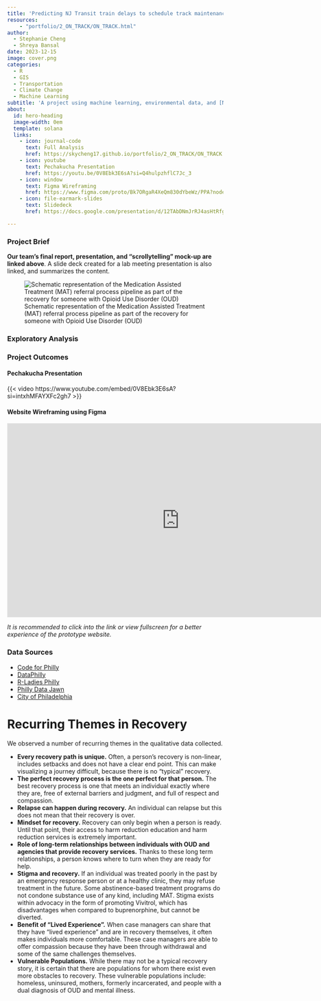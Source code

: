 ```yaml
---
title: 'Predicting NJ Transit train delays to schedule track maintenance and upgrades'
resources: 
    - "portfolio/2_ON_TRACK/ON_TRACK.html"
author:
  - Stephanie Cheng
  - Shreya Bansal
date: 2023-12-15
image: cover.png
categories:
  - R
  - GIS
  - Transportation
  - Climate Change
  - Machine Learning
subtitle: 'A project using machine learning, environmental data, and [NJ Transit Performance Data](https://www.kaggle.com/datasets/pranavbadami/nj-transit-amtrak-nec-performance) to forecast train delays.'
about:
  id: hero-heading
  image-width: 0em
  template: solana
  links:
    - icon: journal-code
      text: Full Analysis
      href: https://skycheng17.github.io/portfolio/2_ON_TRACK/ON_TRACK.html  
    - icon: youtube
      text: Pechakucha Presentation
      href: https://youtu.be/0V8Ebk3E6sA?si=Q4hulpzhflC7Jc_3
    - icon: window
      text: Figma Wireframing
      href: https://www.figma.com/proto/Bk7ORgaR4XeQm830dYbeWz/PPA?node-id=13-457&source=email_invite&mode=design&t=Zw661lbDtbzhUPqT-1
    - icon: file-earmark-slides
      text: Slidedeck
      href: https://docs.google.com/presentation/d/12TAbDNmJrRJ4asHtRfg1bzuZPKZeka38F76zeve-3Z8/edit?usp=sharing

---
```



### Project Brief


**Our team's final report, presentation, and "scrollytelling" mock-up are linked above**. A slide deck created for a lab meeting presentation is also linked, and summarizes the content.

![Schematic representation of the Medication Assisted Treatment (MAT) referral process pipeline as part of the recovery for someone with Opioid Use Disorder (OUD)](cover.png)

### Exploratory Analysis


### Project Outcomes

#### Pechakucha Presentation
{{< video https://www.youtube.com/embed/0V8Ebk3E6sA?si=intxhMFAYXFc2gh7 >}}

#### Website Wireframing using Figma

<iframe style="border: 1px solid rgba(0, 0, 0, 0.1);" width="800" height="450" src="https://www.figma.com/embed?embed_host=share&url=https%3A%2F%2Fwww.figma.com%2Fproto%2FBk7ORgaR4XeQm830dYbeWz%2FPPA%3Fnode-id%3D13-457%26source%3Demail_invite%26mode%3Ddesign%26t%3D3sLUGUBwsQADijTa-1" allowfullscreen></iframe>
*It is recommended to click into the link or view fullscreen for a better experience of the prototype website.*


### Data Sources
- [Code for Philly ](https://codeforphilly.org/)
- [DataPhilly](https://www.meetup.com/DataPhilly/)
- [R-Ladies Philly](https://www.rladiesphilly.org/)
- [Philly Data Jawn](https://www.rladiesphilly.org/)
- [City of Philadelphia](https://www.phila.gov/programs/combating-the-opioid-epidemic/)

# Recurring Themes in Recovery
We observed a number of recurring themes in the qualitative data collected.

- **Every recovery path is unique.** Often, a person’s recovery is non-linear, includes setbacks and does not have a clear end point. This can make visualizing a journey difficult, because there is no “typical” recovery.
- **The perfect recovery process is the one perfect for that person.** The best recovery process is one that meets an individual exactly where they are, free of external barriers and judgment, and full of respect and compassion.
- **Relapse can happen during recovery.** An individual can relapse but this does not mean that their recovery is over.
- **Mindset for recovery.** Recovery can only begin when a person is ready. Until that point, their access to harm reduction education and harm reduction services is extremely important.
- **Role of long-term relationships between individuals with OUD and agencies that provide recovery services.** Thanks to these long term relationships, a person knows where to turn when they are ready for help.
- **Stigma and recovery.** If an individual was treated poorly in the past by an emergency response person or at a healthy clinic, they may refuse treatment in the future. Some abstinence-based treatment programs do not condone substance use of any kind, including MAT. Stigma exists
within advocacy in the form of promoting Vivitrol, which has disadvantages when compared to buprenorphine, but cannot be diverted.
- **Benefit of “Lived Experience”.** When case managers can share that they have “lived experience” and are in recovery themselves, it often makes individuals more comfortable. These case managers are able to offer compassion because they have been through withdrawal and some of the same challenges themselves.
- **Vulnerable Populations.** While there may not be a typical recovery story, it is certain that there are populations for whom there exist even more obstacles to recovery. These vulnerable populations include: homeless, uninsured, mothers, formerly incarcerated, and people with a dual diagnosis of OUD and mental illness.
